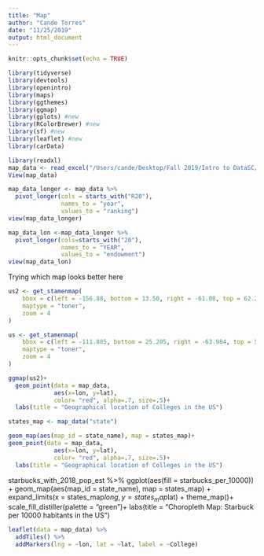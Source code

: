 ```yaml
---
title: "Map"
author: "Cande Torres"
date: "11/25/2019"
output: html_document
---
```


```r
knitr::opts_chunk$set(echo = TRUE)
```

```r
library(tidyverse)
library(devtools) 
library(openintro)
library(maps)
library(ggthemes) 
library(ggmap)
library(gplots) #new
library(RColorBrewer) #new
library(sf) #new
library(leaflet) #new
library(carData) 
```

```r
library(readxl)
map_data <- read_excel("/Users/cande/Desktop/Fall 2019/Intro to DataSC/FINALPROJECT/finalProjectCKJS/map_data/map-data.xlsx")
View(map_data)
```

```r
map_data_longer <- map_data %>% 
  pivot_longer(cols = starts_with("R20"),
               names_to = "year", 
               values_to = "ranking") 
view(map_data_longer)
```

```r
map_data_lon <-map_data_longer %>% 
  pivot_longer(cols=starts_with("20"),
               names_to = "YEAR",
               values_to = "endowment")
view(map_data_lon)
```


Trying which map looks better here
```r
us2 <- get_stamenmap(
    bbox = c(left = -156.88, bottom = 13.50, right = -61.08, top = 62.27), 
    maptype = "toner",
    zoom = 4
)
```

```r
us <- get_stamenmap(
    bbox = c(left = -111.885, bottom = 25.205, right = -63.984, top = 50.903), 
    maptype = "toner",
    zoom = 4
)
```

```r
ggmap(us2)+
  geom_point(data = map_data,
             aes(x=lon, y=lat),
             color= "red", alpha=.7, size=.5)+
  labs(title = "Geographical location of Colleges in the US")

```
```r
states_map <- map_data("state")

geom_map(aes(map_id = state_name), map = states_map)+
geom_point(data = map_data,
             aes(x=lon, y=lat),
             color= "red", alpha=.7, size=.5)+
  labs(title = "Geographical location of Colleges in the US")

```

             
starbucks_with_2018_pop_est %>% 
  ggplot(aes(fill = starbucks_per_10000)) +
  geom_map(aes(map_id = state_name), map = states_map) +
  expand_limits(x = states_map$long, y = states_map$lat) + 
  theme_map()+
  scale_fill_distiller(palette = "green")+
  labs(title = "Choropleth Map: Starbuck per 10000 habitants in the US")
  
  
```r
leaflet(data = map_data) %>% 
  addTiles() %>% 
  addMarkers(lng = ~lon, lat = ~lat, label = ~College) 
```
  
  
